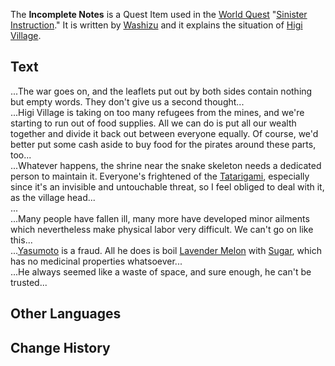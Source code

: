 {{Item Infobox
|id           = 100986
|image        = Book Letter.png
|type         = Quest Items
|description  = A tattered page. For some reason, it gives off the stench of stale grain.
|source1      = Dropped by [[Washizu]]
}}
The '''Incomplete Notes''' is a Quest Item used in the [[World Quest]] "[[Sinister Instruction]]." It is written by [[Washizu]] and it explains the situation of [[Higi Village]].

==Text==
...The war goes on, and the leaflets put out by both sides contain nothing but empty words. They don't give us a second thought...<br />
...Higi Village is taking on too many refugees from the mines, and we're starting to run out of food supplies. All we can do is put all our wealth together and divide it back out between everyone equally. Of course, we'd better put some cash aside to buy food for the pirates around these parts, too...<br />
...Whatever happens, the shrine near the snake skeleton needs a dedicated person to maintain it. Everyone's frightened of the [[Tatarigami]], especially since it's an invisible and untouchable threat, so I feel obliged to deal with it, as the village head...<br />
...<br />
...Many people have fallen ill, many more have developed minor ailments which nevertheless make physical labor very difficult. We can't go on like this...<br />
...[[Yasumoto]] is a fraud. All he does is boil [[Lavender Melon]] with [[Sugar]], which has no medicinal properties whatsoever...<br />
...He always seemed like a waste of space, and sure enough, he can't be trusted...

==Other Languages==
{{Other Languages
|default_hidden = 1
|en      = Incomplete Notes
|zhs     = 残缺的笔记
|zhs_rm  = Cánquē de Bǐjì
|zht     = 殘缺的筆記
|zht_rm  = Cánquē de Bǐjì
|ja      = 欠けたノート
|ja_rm   = Kaketa Nooto
|ko      = 불완전한 메모
|ko_rm   = 
|es      = Nota vieja
|fr      = Note incomplète
|ru      = Потрёпанный дневник
|th      = บันทึกขาด ๆ หาย ๆ
|th_rm   = 
|vi      = Nhật Ký Không Nguyên Vẹn
|de      = Zerrissene Aufzeichnungen
|id      = Catatan yang Tidak Lengkap
|pt      = Notas Rasgadas
}}

==Change History==
{{Change History|2.0}}